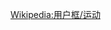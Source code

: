{{Userbox
  |id=[[File:Steedenfootball.jpg|43px]]
  |info=這個用戶喜歡'''[[聯盟式橄欖球]]（[[帶式欖球]]、[[接觸式欖球]]）'''。
  |id-c=white
  |info-c=#C0C0C0
  |info-s=9
  |info-fc=black
  |border-c=black
}}<includeonly>[[Category:喜歡玩欖球的維基人|{{PAGENAME}}]]</includeonly><noinclude>{{Clear}}[[Wikipedia:用户框/运动]]</noinclude>